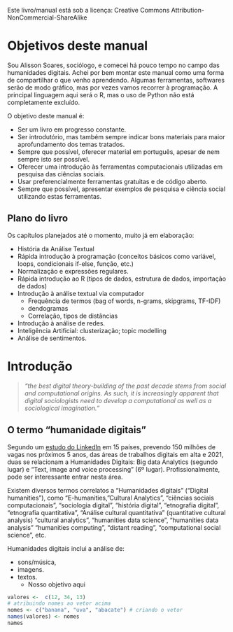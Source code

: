 Este livro/manual está sob a licença: Creative Commons Attribution-NonCommercial-ShareAlike 
<!-- Este livro é distribuído de acordo com a licença Creative Commons Attribution-NonCommercial-ShareAlike 4.0 International License (CC BY-NC-SA 4.0). -->

# Objetivos deste manual {-}
Sou Alisson Soares, sociólogo, e comecei há pouco tempo no campo das humanidades digitais. Achei por bem montar este manual como uma forma de compartilhar o que venho aprendendo. Algumas ferramentas, softwares serão de modo gráfico, mas por vezes vamos recorrer à programação. A principal linguagem aqui será o R, mas o uso de Python não está completamente excluído.

O objetivo deste manual é:

- Ser um livro em progresso constante.
- Ser introdutório, mas também sempre indicar bons materiais para maior aprofundamento dos temas tratados.
- Sempre que possível, oferecer material em português, apesar de nem sempre isto ser possível.
- Oferecer uma introdução às ferramentas computacionais utilizadas em pesquisa das ciências sociais.
- Usar preferencialmente ferramentas gratuitas e de código aberto.
<!-- - Oferecer exemplos em mais de uma linguagem de programação -->
- Sempre que possível, apresentar exemplos de pesquisa e ciência social utilizando estas ferramentas.


## Plano do livro {-}
Os capítulos planejados até o momento, muito já em elaboração:

- História da Análise Textual
- Rápida introdução à programação (conceitos básicos como variável, loops, condicionais if-else, função, etc.)
- Normalização e expressões regulares.
- Rápida introdução ao R (tipos de dados, estrutura de dados, importação de dados)
- Introdução à análise textual via computador
  - Frequência de termos (bag of words, n-grams, skipgrams, TF-IDF)
  - dendogramas
  - Correlação, tipos de distâncias
- Introdução à análise de redes.
- Inteligência Artificial: clusterização; topic modelling
- Análise de sentimentos.


# Introdução {#intro -} 
<!-- You can label chapter and section titles using `{#label}` after them, e.g., we can reference Chapter \@ref(intro). If you do not manually label them, there will be automatic labels anyway, e.g., Chapter \@ref(methods). -->


> _"the best digital theory-building of the past decade stems from social and computational origins. As such, it is increasingly apparent that digital sociologists need to develop a computational as well as a sociological imagination."_


## O termo "humanidade digitais" {-}
Segundo um [estudo do LinkedIn](https://www.weforum.org/agenda/2021/02/digital-ecommerce-jobs-linkedin-report) em 15 países, prevendo 150 milhões de vagas nos próximos 5 anos, das áreas de trabalhos digitais em alta e 2021, duas se relacionam a Humanidades Digitais: Big data Analytics (segundo lugar) e "Text, image and voice processing" (6º lugar). Profissionalmente, pode ser interessante entrar nesta área.

Existem diversos termos correlatos a 
"Humanidades digitais" (“Digital humanities”), como
“E-humanities, 
"Cultural Analytics",
 "ciências sociais computacionais", "sociologia digital", "história digital",
"etnografia digital", "etnografia quantitativa",
"Análise cultural quantitativa" (quantitative cultural analysis)
"cultural analytics",
"humanities data science", "humanities data analysis"
<!-- computational ___ studies -->
"humanities computing",
"distant reading",
"computational social science",
etc.

Humanidades digitais inclui a análise de:

- sons/música, 
- imagens. 
<!-- - dados geográficos/geo-localizados. -->
- textos.
	- Nosso objetivo aqui


```r
valores <-  c(12, 34, 13)
# atribuindo nomes ao vetor acima
nomes <- c("banana", "uva", "abacate") # criando o vetor
names(valores) <- nomes
names
```

